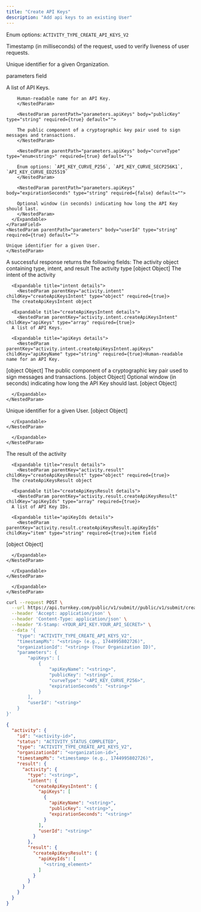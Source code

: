 ```yaml
---
title: "Create API Keys"
description: "Add api keys to an existing User"
---
```



<Authorizations />

<H3Bordered text="Body" />

<ParamField body="type" type="enum<string>" required={true}>

Enum options: `ACTIVITY_TYPE_CREATE_API_KEYS_V2`
</ParamField>

<ParamField body="timestampMs" type="string" required={true}>

Timestamp (in milliseconds) of the request, used to verify liveness of user requests.
</ParamField>

<ParamField body="organizationId" type="string" required={true}>

Unique identifier for a given Organization.
</ParamField>

<ParamField body="parameters" type="object" required={true} path="parameters">
  <p>parameters field</p>
  <Expandable title="details">
    <ParamField body="apiKeys" type="array" required={true} path="parameters.apiKeys">
      <p>A list of API Keys.</p>
      <Expandable title="item details">
        <NestedParam parentPath="parameters.apiKeys" body="apiKeyName" type="string" required={true} default="">
        
        Human-readable name for an API Key.
        </NestedParam>
        
        <NestedParam parentPath="parameters.apiKeys" body="publicKey" type="string" required={true} default="">
        
        The public component of a cryptographic key pair used to sign messages and transactions.
        </NestedParam>
        
        <NestedParam parentPath="parameters.apiKeys" body="curveType" type="enum<string>" required={true} default="">
        
        Enum options: `API_KEY_CURVE_P256`, `API_KEY_CURVE_SECP256K1`, `API_KEY_CURVE_ED25519`
        </NestedParam>
        
        <NestedParam parentPath="parameters.apiKeys" body="expirationSeconds" type="string" required={false} default="">
        
        Optional window (in seconds) indicating how long the API Key should last.
        </NestedParam>
      </Expandable>
    </ParamField>
    <NestedParam parentPath="parameters" body="userId" type="string" required={true} default="">
    
    Unique identifier for a given User.
    </NestedParam>
  </Expandable>
</ParamField>

<H3Bordered text="Response" />
A successful response returns the following fields:

<ResponseField name="activity" type="object" required>
  The activity object containing type, intent, and result

  <Expandable title="activity details">
    <NestedParam parentKey="activity" childKey="type" type="string" required={true}>The activity type
[object Object]</NestedParam>
<NestedParam parentKey="activity" childKey="intent" type="object" required={true}>
      The intent of the activity

      <Expandable title="intent details">
        <NestedParam parentKey="activity.intent" childKey="createApiKeysIntent" type="object" required={true}>
      The createApiKeysIntent object

      <Expandable title="createApiKeysIntent details">
        <NestedParam parentKey="activity.intent.createApiKeysIntent" childKey="apiKeys" type="array" required={true}>
      A list of API Keys.

      <Expandable title="apiKeys details">
        <NestedParam parentKey="activity.intent.createApiKeysIntent.apiKeys" childKey="apiKeyName" type="string" required={true}>Human-readable name for an API Key.
[object Object]</NestedParam>
<NestedParam parentKey="activity.intent.createApiKeysIntent.apiKeys" childKey="publicKey" type="string" required={true}>The public component of a cryptographic key pair used to sign messages and transactions.
[object Object]</NestedParam>
<NestedParam parentKey="activity.intent.createApiKeysIntent.apiKeys" childKey="expirationSeconds" type="string" required={false}>Optional window (in seconds) indicating how long the API Key should last.
[object Object]</NestedParam>

      </Expandable>
    </NestedParam>
<NestedParam parentKey="activity.intent.createApiKeysIntent" childKey="userId" type="string" required={true}>Unique identifier for a given User.
[object Object]</NestedParam>

      </Expandable>
    </NestedParam>

      </Expandable>
    </NestedParam>
<NestedParam parentKey="activity" childKey="result" type="object" required={true}>
      The result of the activity

      <Expandable title="result details">
        <NestedParam parentKey="activity.result" childKey="createApiKeysResult" type="object" required={true}>
      The createApiKeysResult object

      <Expandable title="createApiKeysResult details">
        <NestedParam parentKey="activity.result.createApiKeysResult" childKey="apiKeyIds" type="array" required={true}>
      A list of API Key IDs.

      <Expandable title="apiKeyIds details">
        <NestedParam parentKey="activity.result.createApiKeysResult.apiKeyIds" childKey="item" type="string" required={true}>item field
[object Object]</NestedParam>

      </Expandable>
    </NestedParam>

      </Expandable>
    </NestedParam>

      </Expandable>
    </NestedParam>

  </Expandable>
</ResponseField>

<RequestExample>

```bash cURL
curl --request POST \
  --url https://api.turnkey.com/public/v1/submit//public/v1/submit/create_api_keys \
  --header 'Accept: application/json' \
  --header 'Content-Type: application/json' \
  --header "X-Stamp: <YOUR_API_KEY.YOUR_API_SECRET>" \
  --data '{
    "type": "ACTIVITY_TYPE_CREATE_API_KEYS_V2",
    "timestampMs": "<string> (e.g., 1744995802726)",
    "organizationId": "<string> (Your Organization ID)",
    "parameters": {
        "apiKeys": [
            {
                "apiKeyName": "<string>",
                "publicKey": "<string>",
                "curveType": "<API_KEY_CURVE_P256>",
                "expirationSeconds": "<string>"
            }
        ],
        "userId": "<string>"
    }
}'
```

</RequestExample>

<ResponseExample>

```json 200
{
  "activity": {
    "id": "<activity-id>",
    "status": "ACTIVITY_STATUS_COMPLETED",
    "type": "ACTIVITY_TYPE_CREATE_API_KEYS_V2",
    "organizationId": "<organization-id>",
    "timestampMs": "<timestamp> (e.g., 1744995802726)",
    "result": {
      "activity": {
        "type": "<string>",
        "intent": {
          "createApiKeysIntent": {
            "apiKeys": [
              {
                "apiKeyName": "<string>",
                "publicKey": "<string>",
                "expirationSeconds": "<string>"
              }
            ],
            "userId": "<string>"
          }
        },
        "result": {
          "createApiKeysResult": {
            "apiKeyIds": [
              "<string_element>"
            ]
          }
        }
      }
    }
  }
}
```

</ResponseExample>
